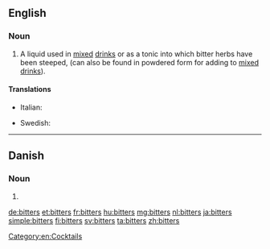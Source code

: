 ==English==
{{wikipedia}}

===Noun===
{{en-noun|bitters}}

# A liquid used in [[mix]]ed [[drink]]s or as a tonic into which bitter herbs have been steeped, (can also be found in powdered form for adding to [[mixed drink]]s).

====Translations====
{{trans-top|beverage}}
* Italian: {{t+|it|bitter|m}}
{{trans-mid}}
* Swedish: {{t+|sv|bitter|c}}
{{trans-bottom}}

[[Category:en:Cocktails]]

----

==Danish==

===Noun===
{{head|da|noun form|g=c}}

# {{genitive singular indefinite of|bitter|lang=da}}

[[de:bitters]]
[[et:bitters]]
[[fr:bitters]]
[[hu:bitters]]
[[mg:bitters]]
[[nl:bitters]]
[[ja:bitters]]
[[simple:bitters]]
[[fi:bitters]]
[[sv:bitters]]
[[ta:bitters]]
[[zh:bitters]]
